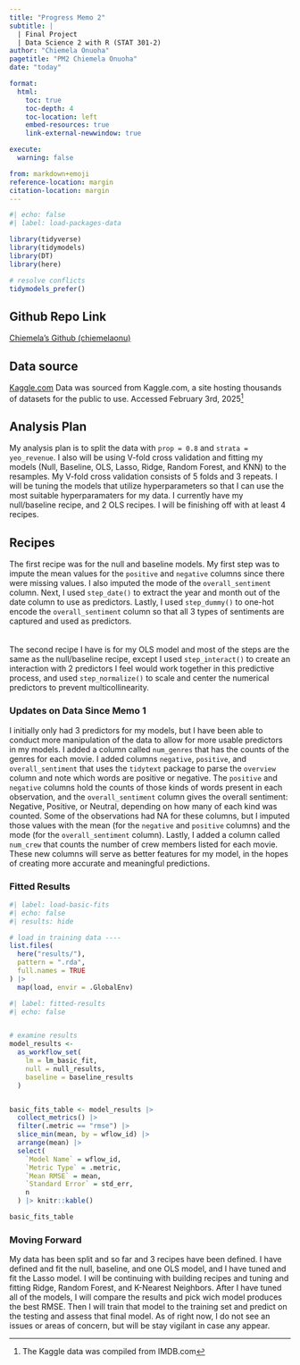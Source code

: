 ```yaml
---
title: "Progress Memo 2"
subtitle: |
  | Final Project 
  | Data Science 2 with R (STAT 301-2)
author: "Chiemela Onuoha"
pagetitle: "PM2 Chiemela Onuoha"
date: "today"

format:
  html:
    toc: true
    toc-depth: 4
    toc-location: left
    embed-resources: true
    link-external-newwindow: true

execute:
  warning: false

from: markdown+emoji
reference-location: margin
citation-location: margin
---
```



```r
#| echo: false
#| label: load-packages-data

library(tidyverse)
library(tidymodels)
library(DT)
library(here)

# resolve conflicts
tidymodels_prefer()

```

::: {.callout-tip icon=false}

## Github Repo Link

[Chiemela's Github (chiemelaonu)](https://github.com/stat301-2-2025-winter/final-project-2-chiemelaonu.git)

:::

## Data source

[Kaggle.com](https://www.kaggle.com/datasets/ashpalsingh1525/imdb-movies-dataset/data)
Data was sourced from Kaggle.com, a site hosting thousands of datasets for the public to use. Accessed February 3rd, 2025^[The Kaggle data was compiled from IMDB.com]

## Analysis Plan
My analysis plan is to split the data with `prop = 0.8` and `strata = yeo_revenue`. I also will be using V-fold cross validation and fitting my models (Null, Baseline, OLS, Lasso, Ridge, Random Forest, and KNN) to the resamples. My V-fold cross validation consists of 5 folds and 3 repeats. I will be tuning the models that utilize hyperparameters so that I can use the most suitable hyperparamaters for my data. I currently have my null/baseline recipe, and 2 OLS recipes. I will be finishing off with at least 4 recipes.

## Recipes
The first recipe was for the null and baseline models. My first step was to impute the mean values for the `positive` and `negative` columns since there were missing values. I also imputed the mode of the `overall_sentiment` column. Next, I used `step_date()` to extract the year and month out of the date column to use as predictors. Lastly, I used `step_dummy()` to one-hot encode the `overall_sentiment` column so that all 3 types of sentiments are captured and used as predictors.  
<br>  
The second recipe I have is for my OLS model and most of the steps are the same as the null/baseline recipe, except I used `step_interact()` to create an interaction with 2 predictors I feel would work together in this predictive process, and used `step_normalize()` to scale and center the numerical predictors to prevent multicollinearity. 

### Updates on Data Since Memo 1
I initially only had 3 predictors for my models, but I have been able to conduct more manipulation of the data to allow for more usable predictors in my models. I added a column called `num_genres` that has the counts of the genres for each movie. I added columns `negative`, `positive`, and `overall_sentiment` that uses the `tidytext` package to parse the `overview` column and note which words are positive or negative. The `positive` and `negative` columns hold the counts of those kinds of words present in each observation, and the `overall_sentiment` column gives the overall sentiment: Negative, Positive, or Neutral, depending on how many of each kind was counted. Some of the observations had NA for these columns, but I imputed those values with the mean (for the `negative` and `positive` columns) and the mode (for the `overall_sentiment` column). Lastly, I added a column called `num_crew` that counts the number of crew members listed for each movie. These new columns will serve as better features for my model, in the hopes of creating more accurate and meaningful predictions.

### Fitted Results
```r
#| label: load-basic-fits
#| echo: false
#| results: hide

# load in training data ----
list.files(
  here("results/"),
  pattern = ".rda",
  full.names = TRUE
) |>
  map(load, envir = .GlobalEnv)
```


```r
#| label: fitted-results
#| echo: false


# examine results
model_results <-
  as_workflow_set(
    lm = lm_basic_fit,
    null = null_results,
    baseline = baseline_results
  ) 


basic_fits_table <- model_results |>
  collect_metrics() |>
  filter(.metric == "rmse") |>
  slice_min(mean, by = wflow_id) |>
  arrange(mean) |>
  select(
    `Model Name` = wflow_id,          
    `Metric Type` = .metric,          
    `Mean RMSE` = mean,               
    `Standard Error` = std_err,
    n              
  ) |> knitr::kable()

basic_fits_table
```

### Moving Forward
My data has been split and so far and 3 recipes have been defined. I have defined and fit the null, baseline, and one OLS model, and I have tuned and fit the Lasso model. I will be continuing with building recipes and tuning and fitting Ridge, Random Forest, and K-Nearest Neighbors. After I have tuned all of the models, I will compare the results and pick wich model produces the best RMSE. Then I will train that model to the training set and predict on the testing and assess that final model. As of right now, I do not see an issues or areas of concern, but will be stay vigilant in case any appear.


